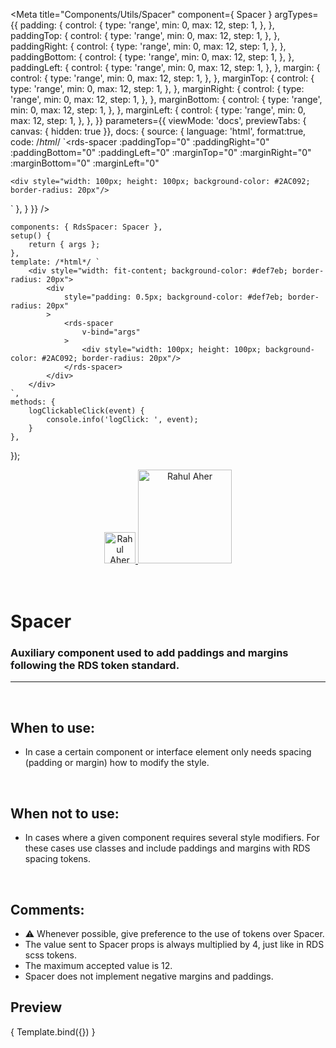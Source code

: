 
<Meta
	title="Components/Utils/Spacer"
	component={ Spacer }
	argTypes={{
		padding: {
			control: {
				type: 'range',
				min: 0,
				max: 12,
				step: 1,
			},
		},
		paddingTop: {
			control: {
				type: 'range',
				min: 0,
				max: 12,
				step: 1,
			},
		},
		paddingRight: {
			control: {
				type: 'range',
				min: 0,
				max: 12,
				step: 1,
			},
		},
		paddingBottom: {
			control: {
				type: 'range',
				min: 0,
				max: 12,
				step: 1,
			},
		},
		paddingLeft: {
			control: {
				type: 'range',
				min: 0,
				max: 12,
				step: 1,
			},
		},
		margin: {
			control: {
				type: 'range',
				min: 0,
				max: 12,
				step: 1,
			},
		},
		marginTop: {
			control: {
				type: 'range',
				min: 0,
				max: 12,
				step: 1,
			},
		},
		marginRight: {
			control: {
				type: 'range',
				min: 0,
				max: 12,
				step: 1,
			},
		},
		marginBottom: {
			control: {
				type: 'range',
				min: 0,
				max: 12,
				step: 1,
			},
		},
		marginLeft: {
			control: {
				type: 'range',
				min: 0,
				max: 12,
				step: 1,
			},
		},
	}}
	parameters={{
		viewMode: 'docs',
		previewTabs: { canvas: { hidden: true }},
		docs: {
			source: {
				language: 'html',
				format:true,
				code: /*html*/ 
`<rds-spacer
	:paddingTop="0"
	:paddingRight="0"
	:paddingBottom="0"
	:paddingLeft="0"
	:marginTop="0"
	:marginRight="0"
	:marginBottom="0"
	:marginLeft="0"
>
	<div style="width: 100px; height: 100px; background-color: #2AC092; border-radius: 20px"/>
</rds-spacer>`
			},
		}
	}}
/>

	components: { RdsSpacer: Spacer },
	setup() {
		return { args };
	},
	template: /*html*/ `
		<div style="width: fit-content; background-color: #def7eb; border-radius: 20px">
			<div
				style="padding: 0.5px; background-color: #def7eb; border-radius: 20px"
			>
				<rds-spacer
					v-bind="args"
				>
					<div style="width: 100px; height: 100px; background-color: #2AC092; border-radius: 20px"/>
				</rds-spacer>
			</div>
		</div>
	`,
	methods: {
		logClickableClick(event) {
			console.info('logClick: ', event);
		}
	},
});

<div align="center" style={{display: 'flex'}}>
    <a href="https://rahulaher.netlify.app">
        <img src="https://rahulaher.netlify.app/img/logo/glyph-black-colored.svg" alt="Rahul Aher logo" width="50" />
        <img src="https://rahulaher.netlify.app/img/logo/word-black-colored.svg" alt="Rahul Aher" width="150" />
    </a>
</div>

<br />
<br />

# Spacer

### Auxiliary component used to add paddings and margins following the RDS token standard.
---
<br />

## When to use:
- In case a certain component or interface element only needs spacing (padding or margin) how to modify the style.

<br />

## When not to use:
- In cases where a given component requires several style modifiers. For these cases
use classes and include paddings and margins with RDS spacing tokens.

<br />

## Comments:
- ⚠️ Whenever possible, give preference to the use of tokens over Spacer.
- The value sent to Spacer props is always multiplied by 4, just like in RDS scss tokens.
- The maximum accepted value is 12.
- Spacer does not implement negative margins and paddings.


## Preview

<Canvas>
	<Story
		name="Spacer"
		args={{
			padding: 0,
			paddingTop: 0,
			paddingRight: 0,
			paddingBottom: 0,
			paddingLeft: 0,
			margin: 0,
			marginTop: 0,
			marginRight: 0,
			marginBottom: 0,
			marginLeft: 0,
		}}
	>
		{ Template.bind({}) }
	</Story>
</Canvas>

<ArgsTable story="Spacer" />
